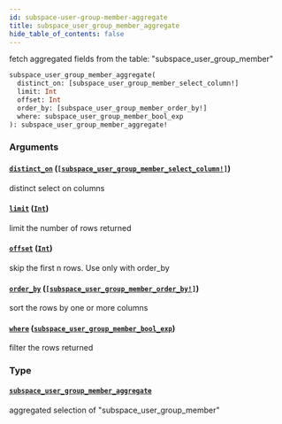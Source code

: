 ```yaml
---
id: subspace-user-group-member-aggregate
title: subspace_user_group_member_aggregate
hide_table_of_contents: false
---
```


fetch aggregated fields from the table: "subspace_user_group_member"

```graphql
subspace_user_group_member_aggregate(
  distinct_on: [subspace_user_group_member_select_column!]
  limit: Int
  offset: Int
  order_by: [subspace_user_group_member_order_by!]
  where: subspace_user_group_member_bool_exp
): subspace_user_group_member_aggregate!
```

### Arguments

#### [`distinct_on`](#) ([`[subspace_user_group_member_select_column!]`](../enums/subspace-user-group-member-select-column))

distinct select on columns

#### [`limit`](#) ([`Int`](../scalars/int))

limit the number of rows returned

#### [`offset`](#) ([`Int`](../scalars/int))

skip the first n rows. Use only with order_by

#### [`order_by`](#) ([`[subspace_user_group_member_order_by!]`](../inputs/subspace-user-group-member-order-by))

sort the rows by one or more columns

#### [`where`](#) ([`subspace_user_group_member_bool_exp`](../inputs/subspace-user-group-member-bool-exp))

filter the rows returned

### Type

#### [`subspace_user_group_member_aggregate`](../objects/subspace-user-group-member-aggregate)

aggregated selection of "subspace_user_group_member"
